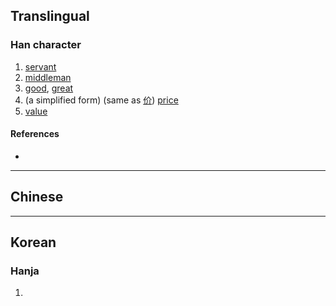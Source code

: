 {{character info/new}}
==Translingual==

===Han character===
{{Han char|rn=9|rad=人|as=07|sn=9|four=|canj=OIT|ids=⿰亻戒}}

# [[servant]]
# [[middleman]]
# [[good]], [[great]]
# (a simplified form) (same as [[价]]) [[price]]
# [[value]]

====References====
* {{Han ref|kx=0103.120|dkj=00638|hdz=10156.120|uh=3458|ud=13400}}

----

==Chinese==
{{zh-see|价|v}}

----

==Korean==

===Hanja===
{{ko-hanja|hangeul=개|rv=gae|mr=kae|y=kay|eumhun=착하다|ehrv=chakada|ehmr=ch'akhada|ehy=chakhata}}

# {{defn|lang=ko|sort=人07}}